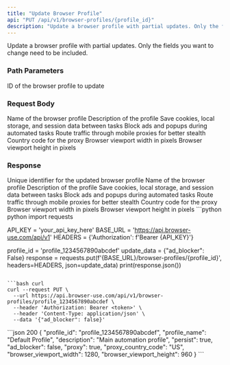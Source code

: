 ```yaml
---
title: "Update Browser Profile"
api: "PUT /api/v1/browser-profiles/{profile_id}"
description: "Update a browser profile with partial updates. Only the fields you want to change need to be included."
---
```


Update a browser profile with partial updates. Only the fields you want to change need to be included.

### Path Parameters

<ParamField path="profile_id" type="string" required>
  ID of the browser profile to update
</ParamField>

### Request Body

<ParamField body="profile_name" type="string">
  Name of the browser profile
</ParamField>
<ParamField body="description" type="string">
  Description of the profile
</ParamField>
<ParamField body="persist" type="boolean">
  Save cookies, local storage, and session data between tasks
</ParamField>
<ParamField body="ad_blocker" type="boolean">
  Block ads and popups during automated tasks
</ParamField>
<ParamField body="proxy" type="boolean">
  Route traffic through mobile proxies for better stealth
</ParamField>
<ParamField body="proxy_country_code" type="string">
  Country code for the proxy
</ParamField>
<ParamField body="browser_viewport_width" type="integer">
  Browser viewport width in pixels
</ParamField>
<ParamField body="browser_viewport_height" type="integer">
  Browser viewport height in pixels
</ParamField>

### Response

<ResponseField name="profile_id" type="string">
  Unique identifier for the updated browser profile
</ResponseField>
<ResponseField name="profile_name" type="string">
  Name of the browser profile
</ResponseField>
<ResponseField name="description" type="string">
  Description of the profile
</ResponseField>
<ResponseField name="persist" type="boolean">
  Save cookies, local storage, and session data between tasks
</ResponseField>
<ResponseField name="ad_blocker" type="boolean">
  Block ads and popups during automated tasks
</ResponseField>
<ResponseField name="proxy" type="boolean">
  Route traffic through mobile proxies for better stealth
</ResponseField>
<ResponseField name="proxy_country_code" type="string">
  Country code for the proxy
</ResponseField>
<ResponseField name="browser_viewport_width" type="integer">
  Browser viewport width in pixels
</ResponseField>
<ResponseField name="browser_viewport_height" type="integer">
  Browser viewport height in pixels
</ResponseField>

<RequestExample>
```python python
import requests

API_KEY = 'your_api_key_here'
BASE_URL = 'https://api.browser-use.com/api/v1'
HEADERS = {'Authorization': f'Bearer {API_KEY}'}

profile_id = 'profile_1234567890abcdef'
update_data = {"ad_blocker": False}
response = requests.put(f'{BASE_URL}/browser-profiles/{profile_id}', headers=HEADERS, json=update_data)
print(response.json())

````

```bash curl
curl --request PUT \
  --url https://api.browser-use.com/api/v1/browser-profiles/profile_1234567890abcdef \
  --header 'Authorization: Bearer <token>' \
  --header 'Content-Type: application/json' \
  --data '{"ad_blocker": false}'
````

</RequestExample>

<ResponseExample>
```json 200
{
  "profile_id": "profile_1234567890abcdef",
  "profile_name": "Default Profile",
  "description": "Main automation profile",
  "persist": true,
  "ad_blocker": false,
  "proxy": true,
  "proxy_country_code": "US",
  "browser_viewport_width": 1280,
  "browser_viewport_height": 960
}
```
</ResponseExample>
